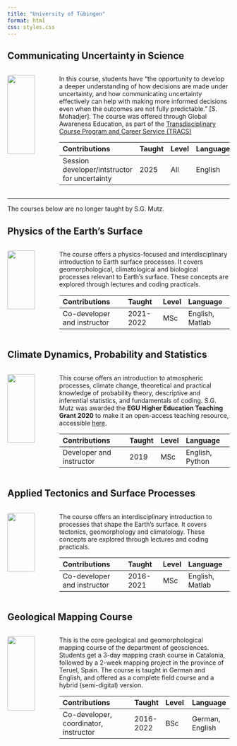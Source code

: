 ```yaml
---
title: "University of Tübingen"
format: html
css: styles.css
---
```



## Communicating Uncertainty in Science

::: columns
::: {.column width="20%"}
![](img/uoft_cc0.jpg){width="80%" style="border-radius:4px;"}
:::

::: {.column width="80%"}

In this course, students have "the opportunity to develop a deeper understanding of how decisions are made under uncertainty, and how communicating uncertainty effectively can help with making more informed decisions even when the outcomes are not fully predictable." [S. Mohadjer]. The course was offered through Global Awareness Education, as part of the [Transdisciplinary Course Program and Career Service (TRACS)](https://uni-tuebingen.de/en/facilities/administration/iii-academic-affairs/transdisciplinary-course-program-and-career-service/)

| Contributions | Taught | Level | Language |
| :-------- | :-- | :-- | :-- |
| Session developer/intstructor for uncertainty | 2025 | All | English |
:::
:::



___

The courses below are no longer taught by S.G. Mutz.

## Physics of the Earth’s Surface

::: columns
::: {.column width="20%"}
![](img/uoft_cc0.jpg){width="80%" style="border-radius:4px;"}
:::

::: {.column width="80%"}

The course offers a physics-focused and interdisciplinary introduction to Earth surface processes. It covers geomorphological, climatological and biological processes relevant to Earth's surface. These concepts are explored through lectures and coding practicals.

| Contributions | Taught | Level | Language |
| :-------- | :-- | :-- | :-- |
| Co-developer and instructor | 2021-2022 | MSc | English, Matlab |
:::
:::



## Climate Dynamics, Probability and Statistics

::: columns
::: {.column width="20%"}
![](img/uoft_cc0.jpg){width="80%" style="border-radius:4px;"}
:::

::: {.column width="80%"}

This course offers an introduction to atmospheric processes, climate change, theoretical and practical knowledge of probability theory, descriptive and inferential statistics, and fundamentals of coding. S.G. Mutz was awarded the **EGU Higher Education Teaching Grant 2020** to make it an open-access teaching resource, accessible [here](https://integrate.mutz.science).

| Contributions | Taught | Level | Language |
| :-------- | :-- | :-- | :-- |
| Developer and instructor | 2019 | MSc | English, Python |
:::
:::



## Applied Tectonics and Surface Processes

::: columns
::: {.column width="20%"}
![](img/uoft_cc0.jpg){width="80%" style="border-radius:4px;"}
:::

::: {.column width="80%"}

The course offers an interdisciplinary introduction to processes that shape the Earth's surface. It covers tectonics, geomorphology and climatology. These concepts are explored through lectures and coding practicals.


| Contributions | Taught | Level | Language |
| :-------- | :-- | :-- | :-- |
| Co-developer and instructor | 2016-2021 | MSc | English, Matlab |
:::
:::



## Geological Mapping Course

::: columns
::: {.column width="20%"}
![](img/uoft_cc0.jpg){width="80%" style="border-radius:4px;"}
:::

::: {.column width="80%"}

This is the core geological and geomorphological mapping course of the department of geosciences. Students get a 3-day mapping crash course in Catalonia, followed by a 2-week mapping project in the province of Teruel, Spain. The course is taught in German and English, and offered as a complete field course and a hybrid (semi-digital) version.

| Contributions | Taught | Level | Language |
| :-------- | :-- | :-- | :-- |
| Co-developer, coordinator, instructor | 2016-2022 | BSc | German, English |
:::
:::
